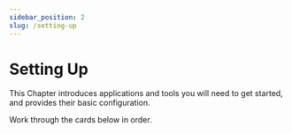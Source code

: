 ```yaml
---
sidebar_position: 2
slug: /setting-up
---
```


# Setting Up

This Chapter introduces applications and tools you will need to get started, and provides their basic configuration.

Work through the cards below in order.


<DocCardList />
